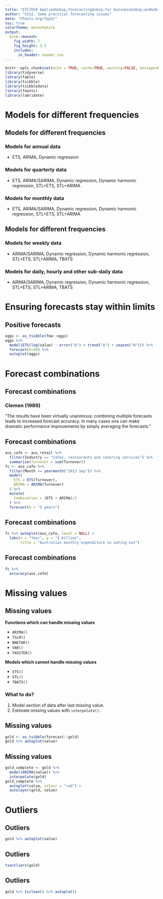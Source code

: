 ```yaml
---
title: "ETC3550 Applied&nbsp;forecasting&nbsp;for business&nbsp;and&nbsp;economics"
author: "Ch12. Some practical forecasting issues"
date: "OTexts.org/fpp3/"
toc: true
colortheme: monashwhite
output:
  binb::monash:
    fig_width: 7
    fig_height: 3.5
    includes:
      in_header: header.tex
---
```



```r
knitr::opts_chunk$set(echo = TRUE, cache=TRUE, warning=FALSE, message=FALSE)
library(tidyverse)
library(fable)
library(tsibble)
library(tsibbledata)
library(feasts)
library(lubridate)
```

# Models for different frequencies

## Models for different frequencies

\vspace*{-0.2cm}

### Models for annual data

 * ETS, ARIMA, Dynamic regression
\pause

### Models for quarterly data

 * ETS, ARIMA/SARIMA, Dynamic regression, Dynamic harmonic regression, STL+ETS, STL+ARIMA
\pause

### Models for monthly data

 * ETS, ARIMA/SARIMA, Dynamic regression, Dynamic harmonic regression, STL+ETS, STL+ARIMA

## Models for different frequencies

### Models for weekly data

 * ARIMA/SARIMA, Dynamic regression, Dynamic harmonic regression, STL+ETS, STL+ARIMA, TBATS
\pause

### Models for daily, hourly and other sub-daily data

 * ARIMA/SARIMA, Dynamic regression, Dynamic harmonic regression, STL+ETS, STL+ARIMA, TBATS


# Ensuring forecasts stay within limits

## Positive forecasts
\fontsize{12}{12}\sf

```r
eggs <- as_tsibble(fma::eggs)
eggs %>% 
  model(ETS(log(value) ~ error("A") + trend("A") + season("N"))) %>% 
  forecast(h=50) %>%
  autoplot(eggs)
```


# Forecast combinations

## Forecast combinations

### Clemen (1989)
"The results have been virtually unanimous: combining multiple forecasts leads to increased forecast accuracy. \dots In many cases one can make dramatic performance improvements by simply averaging the forecasts."

## Forecast combinations
\fontsize{10}{10}\sf\vspace*{-0.2cm}

```r
aus_cafe <- aus_retail %>% 
  filter(Industry == "Cafes, restaurants and catering services") %>% 
  summarise(Turnover = sum(Turnover))
fc <- aus_cafe %>% 
  filter(Month <= yearmonth("2013 Sep")) %>% 
  model(
    ETS = ETS(Turnover),
    ARIMA = ARIMA(Turnover)
  ) %>% 
  mutate(
    Combination = (ETS + ARIMA)/2
  ) %>% 
  forecast(h = "5 years")
```


## Forecast combinations
\fontsize{10}{10}\sf\vspace*{-0.2cm}

```r
fc %>% autoplot(aus_cafe, level = NULL) + 
  labs(x = "Year", y = "$ billion",
       title = "Australian monthly expenditure on eating out")
```

## Forecast combinations
\fontsize{11}{15}\sf
```r
fc %>% 
  accuracy(aus_cafe)
```

# Missing values

## Missing values
\fontsize{14}{15}\sf

**Functions which can handle missing values**

 * `ARIMA()`
 * `TSLM()`
 * `NNETAR()`
 * `VAR()`
 * `FASSTER()`

**Models which cannot handle missing values**

 * `ETS()`
 * `STL()`
 * `TBATS()`

\pause

### What to do?
 1. Model section of data after last missing value.
 2. Estimate missing values with `interpolate()`.

## Missing values
\fontsize{12}{12}\sf
```r
gold <- as_tsibble(forecast::gold)
gold %>% autoplot(value)
```

## Missing values
\fontsize{12}{12}\sf
```r
gold_complete <- gold %>% 
  model(ARIMA(value)) %>%
  interpolate(gold)
gold_complete %>% 
  autoplot(value, colour = "red") + 
  autolayer(gold, value)
```

# Outliers

## Outliers

```r
gold %>% autoplot(value)
```

## Outliers

```r
tsoutliers(gold)
```

## Outliers

```r
gold %>% tsclean() %>% autoplot()
```